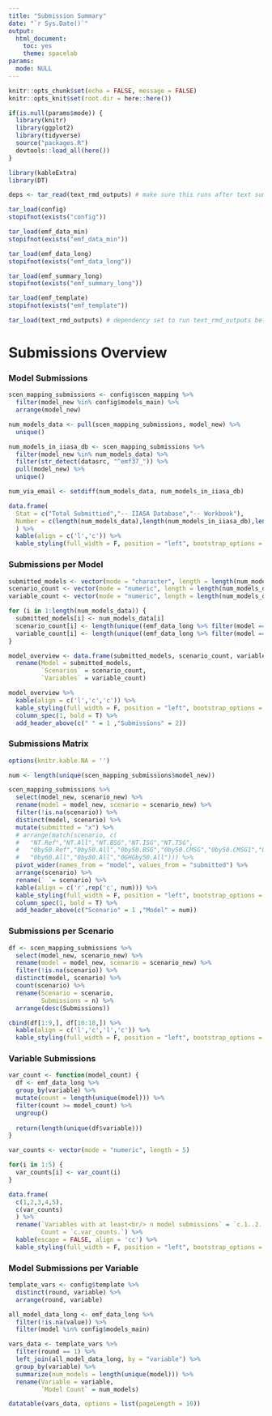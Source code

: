 ```yaml
---
title: "Submission Summary"
date: "`r Sys.Date()`"
output:
  html_document:
    toc: yes
    theme: spacelab
params:
  mode: NULL
---
```


```r
knitr::opts_chunk$set(echo = FALSE, message = FALSE)
knitr::opts_knit$set(root.dir = here::here())
```

```r
if(is.null(params$mode)) {
  library(knitr)
  library(ggplot2)
  library(tidyverse)
  source("packages.R")
  devtools::load_all(here())
}

library(kableExtra)
library(DT)
```

```r
deps <- tar_read(text_rmd_outputs) # make sure this runs after text summaries, b/c kableExtra messes with md output

tar_load(config)
stopifnot(exists("config"))

tar_load(emf_data_min)
stopifnot(exists("emf_data_min"))

tar_load(emf_data_long)
stopifnot(exists("emf_data_long"))

tar_load(emf_summary_long)
stopifnot(exists("emf_summary_long"))

tar_load(emf_template)
stopifnot(exists("emf_template"))

tar_load(text_rmd_outputs) # dependency set to run text_rmd_outputs before submission_summary runs
```

# Submissions Overview

### Model Submissions

```r
scen_mapping_submissions <- config$scen_mapping %>%
  filter(model_new %in% config$models_main) %>%
  arrange(model_new)

num_models_data <- pull(scen_mapping_submissions, model_new) %>%
  unique()

num_models_in_iiasa_db <- scen_mapping_submissions %>%
  filter(model_new %in% num_models_data) %>%
  filter(str_detect(datasrc, "^emf37_")) %>%
  pull(model_new) %>%
  unique()

num_via_email <- setdiff(num_models_data, num_models_in_iiasa_db)

data.frame(
  Stat = c("Total Submittied","-- IIASA Database","-- Workbook"),
  Number = c(length(num_models_data),length(num_models_in_iiasa_db),length(num_via_email))
  ) %>%
  kable(align = c('l','c')) %>% 
  kable_styling(full_width = F, position = "left", bootstrap_options = "striped")
```

### Submissions per Model

```r
submitted_models <- vector(mode = "character", length = length(num_models_data))
scenario_count <- vector(mode = "numeric", length = length(num_models_data))
variable_count <- vector(mode = "numeric", length = length(num_models_data))

for (i in 1:length(num_models_data)) {
  submitted_models[i] <- num_models_data[i]
  scenario_count[i] <- length(unique((emf_data_long %>% filter(model == num_models_data[i]))$scenario))
  variable_count[i] <- length(unique((emf_data_long %>% filter(model == num_models_data[i]))$variable))
}

model_overview <- data.frame(submitted_models, scenario_count, variable_count) %>%
  rename(Model = submitted_models,
         `Scenarios` = scenario_count,
         `Variables` = variable_count)

model_overview %>%
  kable(align = c('l','c','c')) %>% 
  kable_styling(full_width = F, position = "left", bootstrap_options = "striped") %>%
  column_spec(1, bold = T) %>%
  add_header_above(c(" " = 1 ,"Submissions" = 2))
```

### Submissions Matrix

```r
options(knitr.kable.NA = '')

num <- length(unique(scen_mapping_submissions$model_new))

scen_mapping_submissions %>%
  select(model_new, scenario_new) %>%
  rename(model = model_new, scenario = scenario_new) %>%
  filter(!is.na(scenario)) %>%
  distinct(model, scenario) %>%
  mutate(submitted = "x") %>%
  # arrange(match(scenario, c(
  #   "NT.Ref","NT.All","NT.BSG","NT.ISG","NT.TSG",
  #   "0by50.Ref","0by50.All","0by50.BSG","0by50.CMSG","0by50.CMSG1","0by50.CMSG2","0by50.CMSG3","0by50.CMSG4","0by50.ISG","0by50.TSG",
  #   "0by60.All","0by80.All","0GHGby50.All"))) %>%
  pivot_wider(names_from = "model", values_from = "submitted") %>%
  arrange(scenario) %>%
  rename(` `= scenario) %>%
  kable(align = c('r',rep('c', num))) %>% 
  kable_styling(full_width = F, position = "left", bootstrap_options = "striped") %>%
  column_spec(1, bold = T) %>%
  add_header_above(c("Scenario" = 1 ,"Model" = num))
```

### Submissions per Scenario

```r
df <- scen_mapping_submissions %>%
  select(model_new, scenario_new) %>%
  rename(model = model_new, scenario = scenario_new) %>%
  filter(!is.na(scenario)) %>%
  distinct(model, scenario) %>%
  count(scenario) %>%
  rename(Scenario = scenario,
         Submissions = n) %>%
  arrange(desc(Submissions))

cbind(df[1:9,], df[10:18,]) %>%
  kable(align = c('l','c','l','c')) %>% 
  kable_styling(full_width = F, position = "left", bootstrap_options = "striped")
```

### Variable Submissions

```r
var_count <- function(model_count) {
  df <- emf_data_long %>%
  group_by(variable) %>%
  mutate(count = length(unique(model))) %>% 
  filter(count >= model_count) %>% 
  ungroup()
  
  return(length(unique(df$variable)))
}

var_counts <- vector(mode = "numeric", length = 5)

for(i in 1:5) {
  var_counts[i] <- var_count(i)
}

data.frame(
  c(1,2,3,4,5),
  c(var_counts)
  ) %>%
  rename(`Variables with at least<br/> n model submissions` = `c.1..2..3..4..5.`,
         Count = `c.var_counts.`) %>%
  kable(escape = FALSE, align = 'cc') %>% 
  kable_styling(full_width = F, position = "left", bootstrap_options = "striped")
```

### Model Submissions per Variable

```r
template_vars <- config$template %>% 
  distinct(round, variable) %>% 
  arrange(round, variable)

all_model_data_long <- emf_data_long %>% 
  filter(!is.na(value)) %>%
  filter(model %in% config$models_main)

vars_data <- template_vars %>%
  filter(round == 1) %>%
  left_join(all_model_data_long, by = "variable") %>%
  group_by(variable) %>%
  summarize(num_models = length(unique(model))) %>%
  rename(Variable = variable,
         `Model Count` = num_models)

datatable(vars_data, options = list(pageLength = 10))
```
